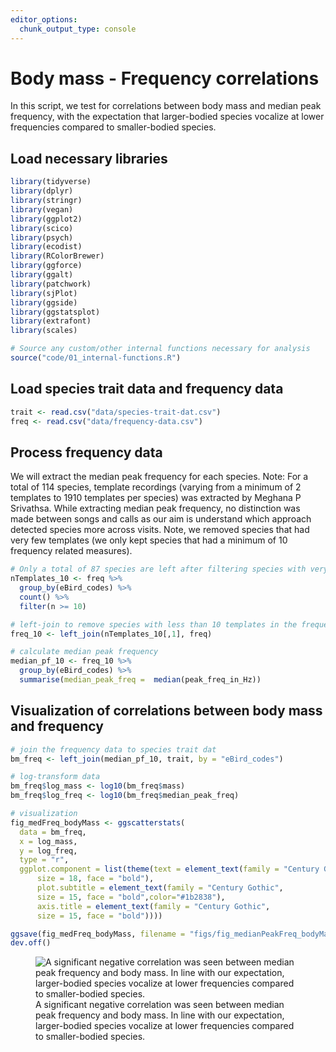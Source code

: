 ```yaml
---
editor_options: 
  chunk_output_type: console
---
```


# Body mass - Frequency correlations  

In this script, we test for correlations between body mass and median peak frequency, with the expectation that larger-bodied species vocalize at lower frequencies compared to smaller-bodied species.  

## Load necessary libraries
```r
library(tidyverse)
library(dplyr)
library(stringr)
library(vegan)
library(ggplot2)
library(scico)
library(psych)
library(ecodist)
library(RColorBrewer)
library(ggforce)
library(ggalt)
library(patchwork)
library(sjPlot)
library(ggside)
library(ggstatsplot)
library(extrafont)
library(scales)

# Source any custom/other internal functions necessary for analysis
source("code/01_internal-functions.R")
```

## Load species trait data and frequency data
```r
trait <- read.csv("data/species-trait-dat.csv")
freq <- read.csv("data/frequency-data.csv")
```

## Process frequency data

We will extract the median peak frequency for each species. Note: For a total of 114 species, template recordings (varying from a minimum of 2 templates to 1910 templates per species) was extracted by Meghana P Srivathsa. While extracting median peak frequency, no distinction was made between songs and calls as our aim is understand which approach detected species more across visits. Note, we removed species that had very few templates (we only kept species that had a minimum of 10 frequency related measures).    
```r
# Only a total of 87 species are left after filtering species with very few templates
nTemplates_10 <- freq %>%
  group_by(eBird_codes) %>%
  count() %>%
  filter(n >= 10)

# left-join to remove species with less than 10 templates in the frequency dataset
freq_10 <- left_join(nTemplates_10[,1], freq)

# calculate median peak frequency
median_pf_10 <- freq_10 %>%
  group_by(eBird_codes) %>%
  summarise(median_peak_freq =  median(peak_freq_in_Hz))
```

## Visualization of correlations between body mass and frequency  
```r
# join the frequency data to species trait dat
bm_freq <- left_join(median_pf_10, trait, by = "eBird_codes")

# log-transform data
bm_freq$log_mass <- log10(bm_freq$mass)
bm_freq$log_freq <- log10(bm_freq$median_peak_freq)

# visualization
fig_medFreq_bodyMass <- ggscatterstats(
  data = bm_freq,
  x = log_mass,
  y = log_freq,
  type = "r",
  ggplot.component = list(theme(text = element_text(family = "Century Gothic", size = 15, face = "bold"),plot.title = element_text(family = "Century Gothic",
      size = 18, face = "bold"),
      plot.subtitle = element_text(family = "Century Gothic", 
      size = 15, face = "bold",color="#1b2838"),
      axis.title = element_text(family = "Century Gothic",
      size = 15, face = "bold"))))

ggsave(fig_medFreq_bodyMass, filename = "figs/fig_medianPeakFreq_bodyMass_correlations.png", width = 14, height = 16, device = png(), units = "in", dpi = 300)
dev.off() 
```

![A significant negative correlation was seen between median peak frequency and body mass. In line with our expectation, larger-bodied species vocalize at lower frequencies compared to smaller-bodied species.](figs/fig_medianPeakFreq_bodyMass_correlations.png)  
